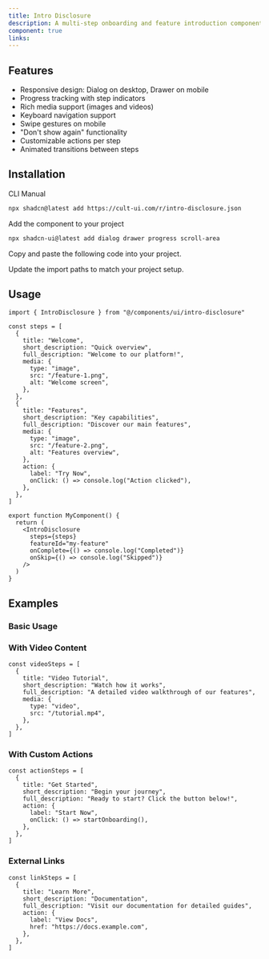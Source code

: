 ```yaml
---
title: Intro Disclosure
description: A multi-step onboarding and feature introduction component with responsive design.
component: true
links:
---
```


<ComponentPreview
  name="intro-disclosure-demo"
  className="[&_.preview>[data-orientation=vertical]]:sm:max-w-[70%]"
/>

## Features

- Responsive design: Dialog on desktop, Drawer on mobile
- Progress tracking with step indicators
- Rich media support (images and videos)
- Keyboard navigation support
- Swipe gestures on mobile
- "Don't show again" functionality
- Customizable actions per step
- Animated transitions between steps

## Installation

<CodeTabs>

<TabsList>
  <TabsTrigger value="cli">CLI</TabsTrigger>
  <TabsTrigger value="manual">Manual</TabsTrigger>
</TabsList>

<TabsContent value="cli">

```bash
npx shadcn@latest add https://cult-ui.com/r/intro-disclosure.json
```

</TabsContent>

<TabsContent value="manual">

<Steps>

<Step>Add the component to your project</Step>

```bash
npx shadcn-ui@latest add dialog drawer progress scroll-area
```

<Step>Copy and paste the following code into your project.</Step>

<ComponentSource name="intro-disclosure" />

<Step>Update the import paths to match your project setup.</Step>

</Steps>

</TabsContent>

</CodeTabs>

## Usage

```tsx
import { IntroDisclosure } from "@/components/ui/intro-disclosure"

const steps = [
  {
    title: "Welcome",
    short_description: "Quick overview",
    full_description: "Welcome to our platform!",
    media: {
      type: "image",
      src: "/feature-1.png",
      alt: "Welcome screen",
    },
  },
  {
    title: "Features",
    short_description: "Key capabilities",
    full_description: "Discover our main features",
    media: {
      type: "image",
      src: "/feature-2.png",
      alt: "Features overview",
    },
    action: {
      label: "Try Now",
      onClick: () => console.log("Action clicked"),
    },
  },
]

export function MyComponent() {
  return (
    <IntroDisclosure
      steps={steps}
      featureId="my-feature"
      onComplete={() => console.log("Completed")}
      onSkip={() => console.log("Skipped")}
    />
  )
}
```

## Examples

### Basic Usage

<ComponentPreview name="intro-disclosure-demo" />

### With Video Content

```tsx
const videoSteps = [
  {
    title: "Video Tutorial",
    short_description: "Watch how it works",
    full_description: "A detailed video walkthrough of our features",
    media: {
      type: "video",
      src: "/tutorial.mp4",
    },
  },
]
```

### With Custom Actions

```tsx
const actionSteps = [
  {
    title: "Get Started",
    short_description: "Begin your journey",
    full_description: "Ready to start? Click the button below!",
    action: {
      label: "Start Now",
      onClick: () => startOnboarding(),
    },
  },
]
```

### External Links

```tsx
const linkSteps = [
  {
    title: "Learn More",
    short_description: "Documentation",
    full_description: "Visit our documentation for detailed guides",
    action: {
      label: "View Docs",
      href: "https://docs.example.com",
    },
  },
]
```
